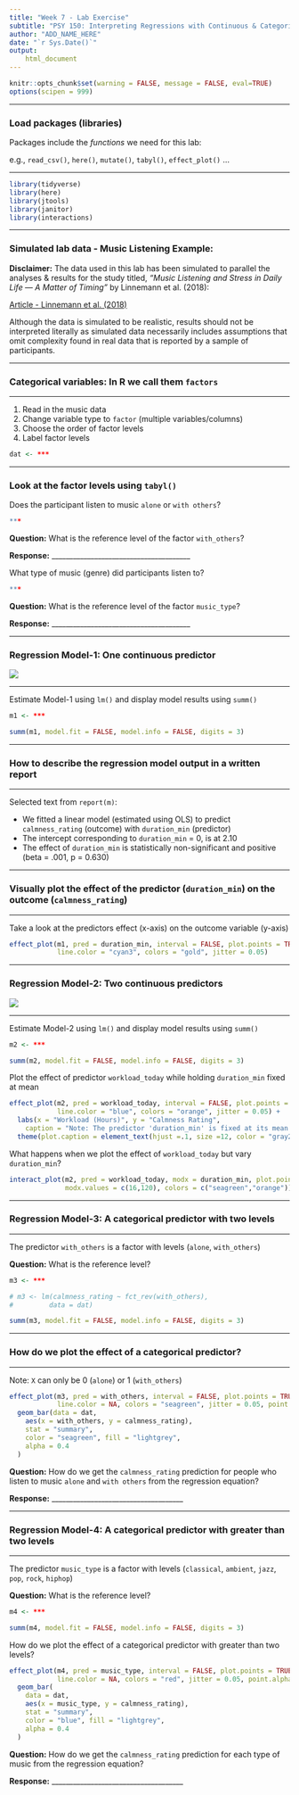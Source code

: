```yaml
---
title: "Week 7 - Lab Exercise"
subtitle: "PSY 150: Interpreting Regressions with Continuous & Categorical Predictors"
author: "ADD_NAME_HERE"
date: "`r Sys.Date()`"
output: 
    html_document
---
```


```r
knitr::opts_chunk$set(warning = FALSE, message = FALSE, eval=TRUE)
options(scipen = 999) 
```

------------------------------------------------------------------------

### Load packages (libraries)

Packages include the *functions* we need for this lab:

e.g., `read_csv()`, `here()`, `mutate()`, `tabyl()`, `effect_plot()` ...

------------------------------------------------------------------------

```r
library(tidyverse)
library(here)
library(jtools)
library(janitor)
library(interactions)
```

------------------------------------------------------------------------

### Simulated lab data - Music Listening Example: 

**Disclaimer:** The data used in this lab has been simulated to parallel the analyses & results for the study titled, *"Music Listening and Stress in Daily Life — A Matter of Timing"* by Linnemann et al. (2018):

[Article - Linnemann et al. (2018)](https://drive.google.com/file/d/1pr2TbZsodfWUDfN4HhTAzZ8wbLH0XHhC/view?usp=sharing)

Although the data is simulated to be realistic, results should not be interpreted literally as simulated data necessarily includes assumptions that omit complexity found in real data that is reported by a sample of participants.

------------------------------------------------------------------------

### Categorical variables: In R we call them `factors`

------------------------------------------------------------------------

1. Read in the music data 
2. Change variable type to `factor` (multiple variables/columns)
3. Choose the order of factor levels 
4. Label factor levels 

```r
                       
dat <- ***


```

------------------------------------------------------------------------

### Look at the factor levels using `tabyl()`

Does the participant listen to music `alone` or `with others`?
```r

***

```
**Question:** What is the reference level of the factor `with_others`?

**Response:** _______________________________________

What type of music (genre) did participants listen to?
```r

***

```
**Question:** What is the reference level of the factor `music_type`?

**Response:** _______________________________________

------------------------------------------------------------------------

### Regression Model-1: One continuous predictor

![](figures/model1_eq.png)

------------------------------------------------------------------------

Estimate Model-1 using `lm()` and display model results using `summ()`
```r
m1 <- ***

summ(m1, model.fit = FALSE, model.info = FALSE, digits = 3)
```


------------------------------------------------------------------------

### How to describe the regression model output in a written report 

------------------------------------------------------------------------

Selected text from `report(m)`:

- We fitted a linear model (estimated using OLS) to predict `calmness_rating` (outcome) with `duration_min` (predictor)
- The intercept corresponding to `duration_min` = 0, is at 2.10
- The effect of `duration_min` is statistically non-significant and positive (beta = .001, p = 0.630)

------------------------------------------------------------------------

### Visually plot the effect of the predictor (`duration_min`) on the outcome (`calmness_rating`)

------------------------------------------------------------------------

Take a look at the predictors effect (x-axis) on the outcome variable (y-axis)
```r

effect_plot(m1, pred = duration_min, interval = FALSE, plot.points = TRUE, 
            line.color = "cyan3", colors = "gold", jitter = 0.05)

```

------------------------------------------------------------------------

### Regression Model-2: Two continuous predictors

![](figures/model2_eq.png)

------------------------------------------------------------------------

Estimate Model-2 using `lm()` and display model results using `summ()`
```r

m2 <- ***

summ(m2, model.fit = FALSE, model.info = FALSE, digits = 3)

```
Plot the effect of predictor `workload_today` while holding `duration_min` fixed at mean
```r

effect_plot(m2, pred = workload_today, interval = FALSE, plot.points = TRUE, 
            line.color = "blue", colors = "orange", jitter = 0.05) +
  labs(x = "Workload (Hours)", y = "Calmness Rating",
    caption = "Note: The predictor 'duration_min' is fixed at its mean value.") +
  theme(plot.caption = element_text(hjust =.1, size =12, color = "gray20",  ))

```

What happens when we plot the effect of `workload_today` but vary `duration_min`?
```r
interact_plot(m2, pred = workload_today, modx = duration_min, plot.points = TRUE,
              modx.values = c(16,120), colors = c("seagreen","orange"))
```

------------------------------------------------------------------------

### Regression Model-3: A categorical predictor with two levels

------------------------------------------------------------------------

The predictor `with_others` is a factor with levels (`alone`, `with_others`)

**Question:** What is the reference level?
```r

m3 <- ***

# m3 <- lm(calmness_rating ~ fct_rev(with_others),
#         data = dat)

summ(m3, model.fit = FALSE, model.info = FALSE, digits = 3)

```
------------------------------------------------------------------------

### How do we plot the effect of a categorical predictor?

------------------------------------------------------------------------

Note: `X` can only be 0 (`alone`) or 1 (`with_others`)
```r

effect_plot(m3, pred = with_others, interval = FALSE, plot.points = TRUE,
            line.color = NA, colors = "seagreen", jitter = 0.05, point.alpha = .5) + 
  geom_bar(data = dat,
    aes(x = with_others, y = calmness_rating),
    stat = "summary",
    color = "seagreen", fill = "lightgrey",
    alpha = 0.4
  )

```

**Question:** How do we get the `calmness_rating` prediction for people who listen to music `alone` and `with others` from the regression equation?

**Response:** _____________________________________

------------------------------------------------------------------------

### Regression Model-4: A categorical predictor with greater than two levels

------------------------------------------------------------------------

The predictor `music_type` is a factor with levels (`classical`, `ambient`, `jazz`, `pop`, `rock`, `hiphop`)

**Question:** What is the reference level?
```r

m4 <- ***

summ(m4, model.fit = FALSE, model.info = FALSE, digits = 3)

```

How do we plot the effect of a categorical predictor with greater than two levels?
```r

effect_plot(m4, pred = music_type, interval = FALSE, plot.points = TRUE,
            line.color = NA, colors = "red", jitter = 0.05, point.alpha = .5) + 
  geom_bar(
    data = dat,
    aes(x = music_type, y = calmness_rating),
    stat = "summary",
    color = "blue", fill = "lightgrey",
    alpha = 0.4
  )

```

**Question:** How do we get the `calmness_rating` prediction for each type of music from the regression equation?

**Response:** _____________________________________
